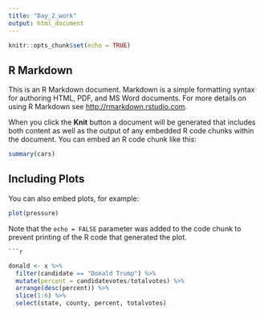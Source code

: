 ```yaml
---
title: "Day_2_work"
output: html_document
---
```


```r
knitr::opts_chunk$set(echo = TRUE)
```

## R Markdown

This is an R Markdown document. Markdown is a simple formatting syntax for authoring HTML, PDF, and MS Word documents. For more details on using R Markdown see <http://rmarkdown.rstudio.com>.

When you click the **Knit** button a document will be generated that includes both content as well as the output of any embedded R code chunks within the document. You can embed an R code chunk like this:

```r
summary(cars)
```

## Including Plots

You can also embed plots, for example:

```r
plot(pressure)
```

Note that the `echo = FALSE` parameter was added to the code chunk to prevent printing of the R code that generated the plot.
```
```r
```
```r
donald <- x %>%
  filter(candidate == "Donald Trump") %>%
  mutate(percent = candidatevotes/totalvotes) %>%
  arrange(desc(percent)) %>%
  slice(1:6) %>%
  select(state, county, percent, totalvotes)

```

